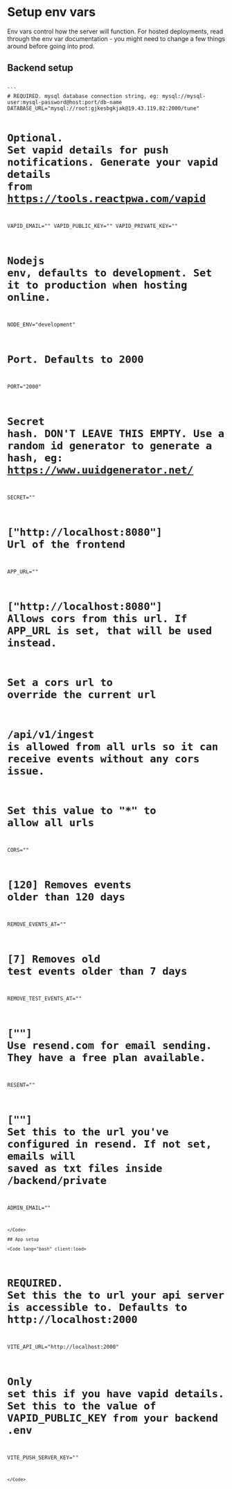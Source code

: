 
# Setup env vars

Env vars control how the server will function. For hosted deployments, read through the env var documentation - you might need to change a few things around before going into prod.

## Backend setup

<Code lang="bash" client:load>
```
# REQUIRED. mysql database connection string, eg: mysql://mysql-user:mysql-password@host:port/db-name
DATABASE_URL="mysql://root:gjkesbgkjak@19.43.119.82:2000/tune" 

# Optional. Set vapid details for push notifications. Generate your vapid details from https://tools.reactpwa.com/vapid
VAPID_EMAIL=""
VAPID_PUBLIC_KEY=""
VAPID_PRIVATE_KEY=""

# Nodejs env, defaults to development. Set it to production when hosting online.
NODE_ENV="development"

# Port. Defaults to 2000
PORT="2000"

# Secret hash. DON'T LEAVE THIS EMPTY. Use a random id generator to generate a hash, eg: https://www.uuidgenerator.net/
SECRET=""

# ["http://localhost:8080"] Url of the frontend
APP_URL=""

# ["http://localhost:8080"] Allows cors from this url. If APP_URL is set, that will be used instead.
# Set a cors url to override the current url
# /api/v1/ingest is allowed from all urls so it can receive events without any cors issue.
# Set this value to "*" to allow all urls
CORS=""

# [120] Removes events older than 120 days
REMOVE_EVENTS_AT=""

# [7] Removes old test events older than 7 days
REMOVE_TEST_EVENTS_AT=""

# [""] Use resend.com for email sending. They have a free plan available.
RESENT=""

# [""] Set this to the url you've configured in resend. If not set, emails will saved as txt files inside /backend/private
ADMIN_EMAIL=""
```
</Code>

## App setup

<Code lang="bash" client:load>
```
# REQUIRED. Set this the to url your api server is accessible to. Defaults to http://localhost:2000
VITE_API_URL="http://localhost:2000"

# Only set this if you have vapid details. Set this to the value of VAPID_PUBLIC_KEY from your backend .env
VITE_PUSH_SERVER_KEY=""
```
</Code>
